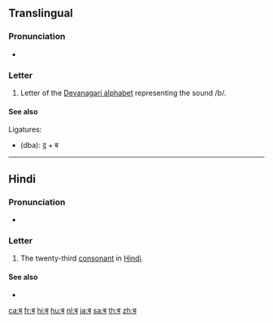 {{also|व|ॿ|बू|बॖ|बे-}}
{{Devanagari character info|hex=092C|name=DEVANAGARI LETTER BA|image=[[File:Deva-ba.png|100px]]}}
==Translingual==

===Pronunciation===
* {{IPA|/bə/|lang=mul}}

===Letter===
{{mul-Deva|ba}}

# Letter of the [[Devanagari alphabet]] representing the sound /b/.

====See also====
Ligatures:
* {{l|mul|द्ब}} (dba): [[द]] + ब

----

==Hindi==

===Pronunciation===
* {{IPA|[bə]|lang=hi}}

===Letter===
{{head|hi|letter}}

# The twenty-third [[consonant]] in [[Hindi]].

====See also====
* {{list:Devanagari script letters/hi}}

[[ca:ब]]
[[fr:ब]]
[[hi:ब]]
[[hu:ब]]
[[nl:ब]]
[[ja:ब]]
[[sa:ब]]
[[th:ब]]
[[zh:ब]]